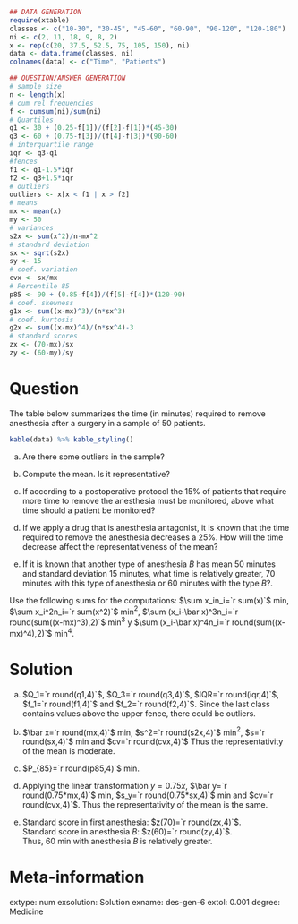 
```r
## DATA GENERATION
require(xtable)
classes <- c("10-30", "30-45", "45-60", "60-90", "90-120", "120-180")
ni <- c(2, 11, 18, 9, 8, 2)
x <- rep(c(20, 37.5, 52.5, 75, 105, 150), ni)
data <- data.frame(classes, ni)
colnames(data) <- c("Time", "Patients")

## QUESTION/ANSWER GENERATION
# sample size
n <- length(x)
# cum rel frequencies
f <- cumsum(ni)/sum(ni)
# Quartiles 
q1 <- 30 + (0.25-f[1])/(f[2]-f[1])*(45-30)
q3 <- 60 + (0.75-f[3])/(f[4]-f[3])*(90-60)
# interquartile range
iqr <- q3-q1
#fences
f1 <- q1-1.5*iqr
f2 <- q3+1.5*iqr
# outliers
outliers <- x[x < f1 | x > f2]
# means
mx <- mean(x)
my <- 50
# variances
s2x <- sum(x^2)/n-mx^2
# standard deviation
sx <- sqrt(s2x)
sy <- 15
# coef. variation
cvx <- sx/mx
# Percentile 85
p85 <- 90 + (0.85-f[4])/(f[5]-f[4])*(120-90)
# coef. skewness
g1x <- sum((x-mx)^3)/(n*sx^3)
# coef. kurtosis
g2x <- sum((x-mx)^4)/(n*sx^4)-3
# standard scores
zx <- (70-mx)/sx
zy <- (60-my)/sy
```
  
Question
========
The table below summarizes the time (in minutes) required to remove anesthesia after a surgery in a sample of 50 patients.

```r
kable(data) %>% kable_styling()
```
  

a. Are there some outliers in the sample?

a. Compute the mean. Is it representative?

a. If according to a postoperative protocol the 15% of patients that require more time to remove the anesthesia must be monitored, above what time should a patient be monitored?

a. If we apply a drug that is anesthesia antagonist, it is known that the time required to remove the anesthesia decreases a 25%. How will the time decrease affect the representativeness of the mean?

a. If it is known that another type of anesthesia $B$ has mean 50 minutes and standard deviation 15 minutes, what time is relatively greater, 70 minutes with this type of anesthesia or 60 minutes with the type $B$?.


Use the following sums for the computations: $\sum x_in_i=`r sum(x)`$ min, $\sum x_i^2n_i=`r sum(x^2)`$ min$^2$, $\sum (x_i-\bar x)^3n_i=`r round(sum((x-mx)^3),2)`$ min$^3$ y $\sum (x_i-\bar x)^4n_i=`r round(sum((x-mx)^4),2)`$ min$^4$.  

Solution
========

a. $Q_1=`r round(q1,4)`$, $Q_3=`r round(q3,4)`$, $IQR=`r round(iqr,4)`$, $f_1=`r round(f1,4)`$ and $f_2=`r round(f2,4)`$. Since the last class contains values above the upper fence, there could be outliers. 

a. $\bar x=`r round(mx,4)`$ min, $s^2=`r round(s2x,4)`$ min$^2$, $s=`r round(sx,4)`$ min and $cv=`r round(cvx,4)`$
Thus the representativity of the mean is moderate.

a. $P_{85}=`r round(p85,4)`$ min.

a. Applying the linear transformation $y=0.75x$, $\bar y=`r round(0.75*mx,4)`$ min, $s_y=`r round(0.75*sx,4)`$ min and $cv=`r round(cvx,4)`$.
Thus the representativity of the mean is the same.

a. Standard score in first anesthesia: $z(70)=`r round(zx,4)`$.  
Standard score in anesthesia $B$: $z(60)=`r round(zy,4)`$.  
Thus, 60 min with anesthesia $B$ is relatively greater.

Meta-information 
================
extype: num
exsolution: Solution
exname: des-gen-6
extol: 0.001
degree: Medicine

